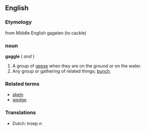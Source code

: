 ==English==

===Etymology===
from Middle English gagelen (to cackle)

===noun===
'''gaggle'''  ({{uncountable}} ''and'' {{countable}})

# A group of [[goose|geese]] when they are on the ground or on the water.
# Any group or gathering of related things; [[bunch]].

===Related terms===
*[[skein]]
*[[wedge]]

===Translations===
*Dutch: troep ''n''